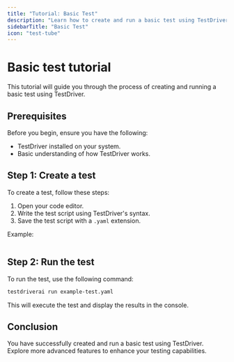 ```yaml
---
title: "Tutorial: Basic Test"
description: "Learn how to create and run a basic test using TestDriver."
sidebarTitle: "Basic Test"
icon: "test-tube"
---
```


# Basic test tutorial

This tutorial will guide you through the process of creating and running a basic test using TestDriver.

## Prerequisites

Before you begin, ensure you have the following:
- TestDriver installed on your system.
- Basic understanding of how TestDriver works.

## Step 1: Create a test

To create a test, follow these steps:
1. Open your code editor.
2. Write the test script using TestDriver's syntax.
3. Save the test script with a `.yaml` extension.

Example:
```yaml


```

## Step 2: Run the test

To run the test, use the following command:
```bash
testdriverai run example-test.yaml
```

This will execute the test and display the results in the console.

## Conclusion

You have successfully created and run a basic test using TestDriver. Explore more advanced features to enhance your testing capabilities.
